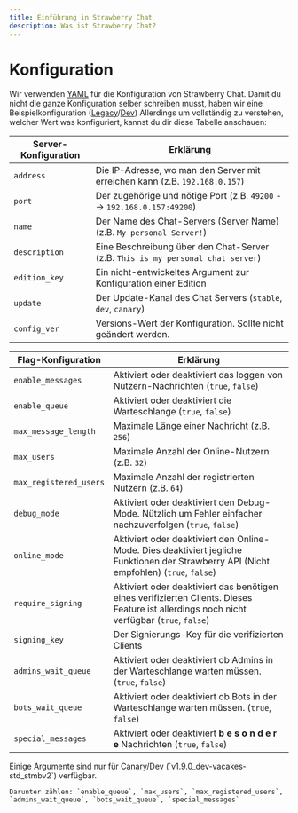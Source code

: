 ```yaml
---
title: Einführung in Strawberry Chat
description: Was ist Strawberry Chat?
---
```


# Konfiguration
Wir verwenden [YAML](https://yaml.org/) für die Konfiguration von Strawberry Chat.
Damit du nicht die ganze Konfiguration selber schreiben musst, haben wir eine Beispielkonfiguration ([Legacy](https://raw.githubusercontent.com/Strawberry-Foundations/strawberry-chat/legacy/server/config.yml.example)/[Dev](https://raw.githubusercontent.com/Strawberry-Foundations/strawberry-chat/main/server/config.yml.example))
Allerdings um vollständig zu verstehen, welcher Wert was konfiguriert, kannst du dir diese Tabelle anschauen:

| Server-Konfiguration      | Erklärung |
|---------------------------|-----------|
| `address`                 | Die IP-Adresse, wo man den Server mit erreichen kann (z.B. `192.168.0.157`) | 
| `port`                    | Der zugehörige und nötige Port (z.B. `49200` --> `192.168.0.157:49200`) | 
| `name`                    | Der Name des Chat-Servers (Server Name) (z.B. `My personal Server!`) | 
| `description`             | Eine Beschreibung über den Chat-Server (z.B. `This is my personal chat server`) | 
| `edition_key`             | Ein nicht-entwickeltes Argument zur Konfiguration einer Edition | 
| `update`                  | Der Update-Kanal des Chat Servers (`stable`, `dev`, `canary`) | 
| `config_ver`              | Versions-Wert der Konfiguration. Sollte nicht geändert werden. | 

| Flag-Konfiguration        | Erklärung |
|---------------------------|-----------|
| `enable_messages`         | Aktiviert oder deaktiviert das loggen von Nutzern-Nachrichten (`true`, `false`) | 
| `enable_queue`            | Aktiviert oder deaktiviert die Warteschlange (`true`, `false`) | 
| `max_message_length`      | Maximale Länge einer Nachricht (z.B. `256`) | 
| `max_users`               | Maximale Anzahl der Online-Nutzern (z.B. `32`) | 
| `max_registered_users`    | Maximale Anzahl der registrierten Nutzern (z.B. `64`) | 
| `debug_mode`              | Aktiviert oder deaktiviert den Debug-Mode. Nützlich um Fehler einfacher nachzuverfolgen (`true`, `false`) | 
| `online_mode`             | Aktiviert oder deaktiviert den Online-Mode. Dies deaktiviert jegliche Funktionen der Strawberry API (Nicht empfohlen) (`true`, `false`) | 
| `require_signing`         | Aktiviert oder deaktiviert das benötigen eines verifizierten Clients. Dieses Feature ist allerdings noch nicht verfügbar (`true`, `false`) | 
| `signing_key`             | Der Signierungs-Key für die verifizierten Clients | 
| `admins_wait_queue`       | Aktiviert oder deaktiviert ob Admins in der Warteschlange warten müssen. (`true`, `false`) | 
| `bots_wait_queue`         | Aktiviert oder deaktiviert ob Bots in der Warteschlange warten müssen. (`true`, `false`) | 
| `special_messages`        | Aktiviert oder deaktiviert **b e s o n d e r e** Nachrichten (`true`, `false`) | 

<Warning>
    Einige Argumente sind nur für Canary/Dev (`v1.9.0_dev-vacakes-std_stmbv2`) verfügbar.

    Darunter zählen: `enable_queue`, `max_users`, `max_registered_users`, `admins_wait_queue`, `bots_wait_queue`, `special_messages`
</Warning>